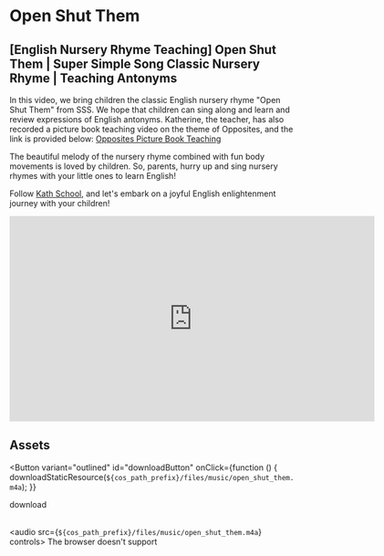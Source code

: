 
# Open Shut Them

## [English Nursery Rhyme Teaching] Open Shut Them | Super Simple Song Classic Nursery Rhyme | Teaching Antonyms

In this video, we bring children the classic English nursery rhyme "Open Shut Them" from SSS. We hope that children can sing along and learn and review expressions of English antonyms.
Katherine, the teacher, has also recorded a picture book teaching video on the theme of Opposites, and the link is provided below:
[Opposites Picture Book Teaching](https://www.bilibili.com/video/BV1fY4y1S7RY/?spm_id_from=333.999.0.0&vd_source=078ea57a25ec7de093a9df58a55bc784)

The beautiful melody of the nursery rhyme combined with fun body movements is loved by children. So, parents, hurry up and sing nursery rhymes with your little ones to learn English!

Follow [Kath School](https://space.bilibili.com/20797715), and let's embark on a joyful English enlightenment journey with your children!

<iframe
  src="https://player.bilibili.com/player.html?bvid=BV1724y1j7iE&cid=1&page=1"
  scrolling="no"
  border="0"
  frameborder="no"
  framespacing="0"
  allowfullscreen="true"
  width="640"
  height="360"
></iframe>

## Assets

<Button
  variant="outlined"
  id="downloadButton"
  onClick={function () {
    downloadStaticResource(`${cos_path_prefix}/files/music/open_shut_them.m4a`);
  }}
>
  download
</Button>
<br />
<br />

<audio src={`${cos_path_prefix}/files/music/open_shut_them.m4a`} controls>
  The browser doesn't support
</audio>